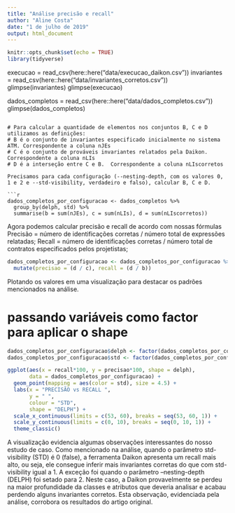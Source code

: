 ```yaml
---
title: "Análise precisão e recall"
author: "Aline Costa"
date: "1 de julho de 2019"
output: html_document
---
```


```r
knitr::opts_chunk$set(echo = TRUE)
library(tidyverse)
```

execucao = read_csv(here::here("data/execucao_daikon.csv"))
invariantes = read_csv(here::here("data/invariantes_corretos.csv"))
glimpse(invariantes)
glimpse(execucao)

dados_completos = read_csv(here::here("data/dados_completos.csv"))
glimpse(dados_completos)
```

# Para calcular a quantidade de elementos nos conjuntos B, C e D utilizamos as definições:
# B é o conjunto de invariantes especificado inicialmente no sistema ATM. Correspondente a coluna nJEs
# C é o conjunto de prováveis invariantes relatados pela Daikon.  Correspondente a coluna nLIs
# D é a interseção entre C e B.  Correspondente a coluna nLIscorretos

Precisamos para cada configuração (--nesting-depth, com os valores 0, 1 e 2 e --std-visibility, verdadeiro e falso), calcular B, C e D.

```r
dados_completos_por_configuracao <- dados_completos %>% 
  group_by(delph, std) %>% 
  summarise(b = sum(nJEs), c = sum(nLIs), d = sum(nLIscorretos))
```

Agora podemos calcular precisão e recall de acordo com nossas fórmulas
Precisão = número de identificações corretas / número total de expressões relatadas; 
Recall = número de identificações corretas / número total de contratos especificados pelos projetistas; 

```r
dados_completos_por_configuracao <- dados_completos_por_configuracao %>% 
  mutate(precisao = (d / c), recall = (d / b))
```

Plotando os valores em uma visualização para destacar os padrões mencionados na análise.

# passando variáveis como factor para aplicar o shape
```r
dados_completos_por_configuracao$delph <- factor(dados_completos_por_configuracao$delph)
dados_completos_por_configuracao$std <- factor(dados_completos_por_configuracao$std)
```

```r
ggplot(aes(x = recall*100, y = precisao*100, shape = delph), 
       data = dados_completos_por_configuracao) +
  geom_point(mapping = aes(color = std), size = 4.5) +
  labs(x = "PRECISÃO vs RECALL ",
       y = " ",
       colour = "STD",
       shape = "DELPH") +
  scale_x_continuous(limits = c(53, 60), breaks = seq(53, 60, 1)) +
  scale_y_continuous(limits = c(0, 10), breaks = seq(0, 10, 1)) +
  theme_classic()
```

A visualização evidencia algumas observações interessantes do nosso estudo de caso. Como mencionado na análise, quando o parâmetro std-visibility (STD) é 0 (false), a ferramenta Daikon apresenta um recall mais alto, ou seja, ele consegue inferir mais invariantes corretas do que com std-visibility igual a 1. A exceção foi quando o parâmetro --nesting-depth (DELPH) foi setado para 2. Neste caso, a Daikon provavelmente se perdeu na maior profundidade da classes e atributos que deveria analisar e acabau perdendo alguns invariantes corretos. Esta observação, evidenciada pela análise, corrobora os resultados do artigo original.
